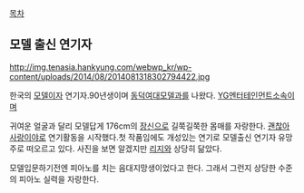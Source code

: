 [[목차]]
== 모델 출신 연기자 ==

http://img.tenasia.hankyung.com/webwp_kr/wp-content/uploads/2014/08/2014081318302794422.jpg

한국의 [[모델]]이자 연기자.90년생이며 [[동덕여대]]모델과를 나왔다.
[[YG엔터테인먼트]]소속이며

귀여운 얼굴과 달리 모델답게 176cm의 [[장신]]으로 길쭉길쭉한 몸매를 자랑한다.
[[괜찮아 사랑이야]]로 연기활동을 시작했다.첫 작품임에도 개성있는 연기로 모델출신 연기자 유망주로 떠오르고 있다.
사진을 보면 알겠지만 [[리지]]와 상당히 닮았다.

모델입문하기전엔 피아노를 치는 음대지망생이었다고 한다. 
그래서 그런지 상당한 수준의 피아노 실력을 자랑한다.

